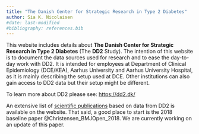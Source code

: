 ```yaml
---
title: "The Danish Center for Strategic Research in Type 2 Diabetes"
author: Sia K. Nicolaisen
#date: last-modified
#bibliography: references.bib
---
```


This website includes details about **The Danish Center for Strategic Research in Type 2 Diabetes** (The **DD2** Study). The intention of this website is to document the data sources used for research and to ease the day-to-day work with DD2. It is intended for employees at Department of Clinical Epidemiology (DCE/KEA), Aarhus University and Aarhus University Hospital, as it is mainly describing the setup used at DCE. Other institutions can also gain access to DD2 data but their setup might be different. 

To learn more about DD2 please see: <https://dd2.dk/>

An extensive list of [scientific publications](https://dd2.dk/nyheder/categories/videnskabelige-publikationer) based on data from DD2 is available on the website. That said, a good place to start is the 2018 baseline paper @Christensen_BMJOpen_2018. We are currently working on an update of this paper. 

